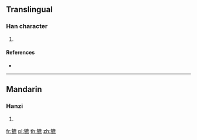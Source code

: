 ==Translingual==

===Han character===
{{Han char|rn=93|rad=牛|as=15|sn=19|four=20531|canj=HQIPF}}

# {{defn|Han|sort=牛15}}

====References====
* {{Han ref|kx=0705.020|dkj=20203|dj=1117.290|hdz=31821.090|uh=72A5|ud=29349|bh=F26E|bd=62062}}

----

==Mandarin==

===Hanzi===
{{cmn-hanzi|pin=[[bó]] ([[bo2]]), [[piǎo]] ([[piao3]])|wg=po<sup>2</sup>, p'iao<sup>3</sup>}}

# {{defn|lang=cmn|sort=牛15}}

[[fr:犥]]
[[pl:犥]]
[[th:犥]]
[[zh:犥]]
